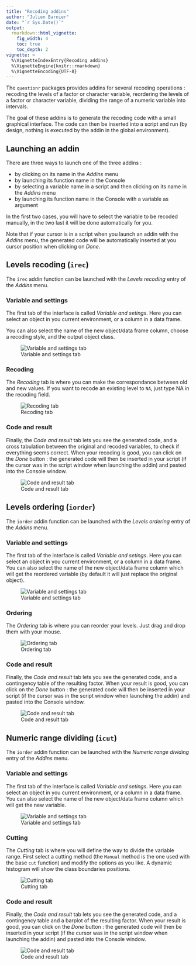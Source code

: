 ```yaml
---
title: "Recoding addins"
author: "Julien Barnier"
date: "`r Sys.Date()`"
output: 
  rmarkdown::html_vignette:
    fig_width: 4
    toc: true
    toc_depth: 2
vignette: >
  %\VignetteIndexEntry{Recoding addins}
  %\VignetteEngine{knitr::rmarkdown}
  %\VignetteEncoding{UTF-8}
---
```


The `questionr` packages provides addins for several recoding operations : recoding the levels of a factor or character variable, reordering the levels of a factor or character variable, dividing the range of a numeric variable into intervals.

The goal of these addins is to generate the recoding code with a small graphical interface. The code can then be inserted into a script and run (by design, nothing is executed by the addin in the global environment).


## Launching an addin

There are three ways to launch one of the three addins :

- by clicking on its name in the *Addins* menu
- by launching its function name in the Console
- by selecting a variable name in a script and then clicking on its name in the *Addins* menu
- by launching its function name in the Console with a variable as argument

In the first two cases, you will have to select the variable to be recoded manually, in the two last it will be done automatically for you.

Note that if your cursor is in a script when you launch an addin with the *Addins* menu, the generated code will be automatically inserted at you cursor position when clicking on *Done*.

## Levels recoding (`irec`)

The `irec` addin function can be launched with the *Levels recoding* entry of the *Addins* menu.

### Variable and settings


The first tab of the interface is called *Variable and setings*. Here you can select an object in you current environment, or a column in a data frame.

You can also select the name of the new object/data frame column, choose a recoding style, and the output object class.

![Variable and settings tab](img/irec_1.png)

### Recoding

The *Recoding* tab is where you can make the correspondance between old and new values. If you want to recode an existing level to `NA`, just type NA in the recoding field.

![Recoding tab](img/irec_2.png)


### Code and result


Finally, the *Code and result* tab lets you see the generated code, and a cross tabulation between the original and recoded variables, to check if everything seems correct. When your recoding is good, you can click on the *Done* button : the generated code will then be inserted in your script (if the cursor was in the script window when launching the addin) and pasted into the Console window.

![Code and result tab](img/irec_3.png)

## Levels ordering (`iorder`)

The `iorder` addin function can be launched with the *Levels ordering* entry of the *Addins* menu.

### Variable and settings


The first tab of the interface is called *Variable and setings*. Here you can select an object in you current environment, or a column in a data frame. You can also select the name of the new object/data frame column which will get the reordered variable (by default it will just replace the original object).

![Variable and settings tab](img/iorder_1.png)

### Ordering


The *Ordering* tab is where you can reorder your levels. Just drag and drop them with your mouse.

![Ordering tab](img/iorder_2.png)

### Code and result


Finally, the *Code and result* tab lets you see the generated code, and a contingency table of the resulting factor. When your result is good, you can click on the *Done* button : the generated code will then be inserted in your script (if the cursor was in the script window when launching the addin) and pasted into the Console window.

![Code and result tab](img/iorder_3.png)



## Numeric range dividing (`icut`)

The `iorder` addin function can be launched with the *Numeric range dividing* entry of the *Addins* menu.

### Variable and settings


The first tab of the interface is called *Variable and setings*. Here you can select an object in you current environment, or a column in a data frame. You can also select the name of the new object/data frame column which will get the new variable.

![Variable and settings tab](img/icut_1.png)

### Cutting


The *Cutting* tab is where you will define the way to divide the variable range. First select a cutting method (the `Manual` method is the one used with the base `cut` function) and modify the options as you like. A dynamic histogram will show the class boundaries positions.

![Cutting tab](img/icut_2.png)


### Code and result


Finally, the *Code and result* tab lets you see the generated code, and a contingency table and a barplot of the resulting factor. When your result is good, you can click on the *Done* button : the generated code will then be inserted in your script (if the cursor was in the script window when launching the addin) and pasted into the Console window.

![Code and result tab](img/icut_3.png)



